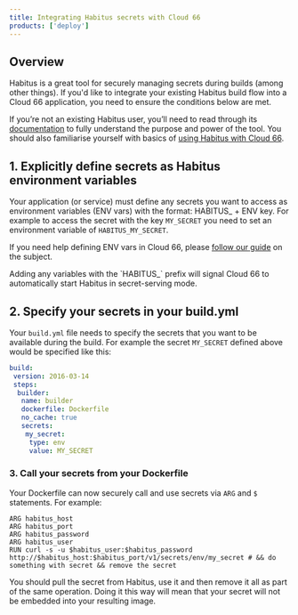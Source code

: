 ```yaml
---
title: Integrating Habitus secrets with Cloud 66
products: ['deploy']
---
```


## Overview

Habitus is a great tool for securely managing secrets during builds (among other things). If you'd like to integrate your existing Habitus build flow into a Cloud 66 application, you need to ensure the conditions below are met.

If you’re not an existing Habitus user, you’ll need to read through its [documentation](https://www.habitus.io/) to fully understand the purpose and power of the tool. You should also familiarise yourself with basics of [using Habitus with Cloud 66](/docs/build-and-config/docker-service-configuration#using-habitus-for-builds).

## 1. Explicitly define secrets as Habitus environment variables

Your application (or service) must define any secrets you want to access as environment variables (ENV vars) with the format: HABITUS_ + ENV key. For example to access the secret with the key `MY_SECRET` you need to set an environment variable of `HABITUS_MY_SECRET`.

If you need help defining ENV vars in Cloud 66, please [follow our guide](/docs/build-and-config/env-vars) on the subject.

<Callout type="info" title="Smart variable names">
Adding any variables with the `HABITUS_` prefix will signal Cloud 66 to automatically start Habitus in secret-serving mode.
</Callout>

## 2. Specify your secrets in your build.yml

Your `build.yml` file needs to specify the secrets that you want to be available during the build. For example the secret `MY_SECRET` defined above would be specified like this:

```yaml
build: 
 version: 2016-03-14 
 steps: 
  builder: 
   name: builder 
   dockerfile: Dockerfile 
   no_cache: true 
   secrets: 
    my_secret: 
     type: env 
     value: MY_SECRET
```

### 3. Call your secrets from your Dockerfile

Your Dockerfile can now securely call and use secrets via `ARG` and `$` statements. For example:

```docker
ARG habitus_host
ARG habitus_port
ARG habitus_password
ARG habitus_user
RUN curl -s -u $habitus_user:$habitus_password http://$habitus_host:$habitus_port/v1/secrets/env/my_secret # && do something with secret && remove the secret
```

<Callout type="warning" title="Use a single operation">
You should pull the secret from Habitus, use it and then remove it all as part of the same operation. Doing it this way will mean that your secret will not be embedded into your resulting image.
</Callout>